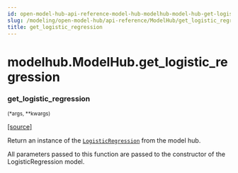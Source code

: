 ```yaml
---
id: open-model-hub-api-reference-model-hub-modelhub-model-hub-get-logistic-regression
slug: /modeling/open-model-hub/api-reference/ModelHub/get_logistic_regression/
title: get_logistic_regression
---
```


# modelhub.ModelHub.get_logistic_regression

<div className="method">

### <span className="name">get_logistic_regression</span>

<small className="parameter-list">(<span className="parameter" id="*">\*args</span>, <span className="parameter" id="**">\*\*kwargs</span>)</small>


&#8203;<span className="view-source">[[source]](https://github.com/objectiv/objectiv-analytics/blob/mainon3.8/site-packages/modelhub/modelhub.py)</span>

<div className="content">

Return an instance of the [`LogisticRegression`](/modeling/open-model-hub/models/machine-learning/LogisticRegression/modelhub.LogisticRegression.mdx) from the model hub.

All parameters passed to this function are passed to the constructor of the LogisticRegression
model.


</div>


</div>
